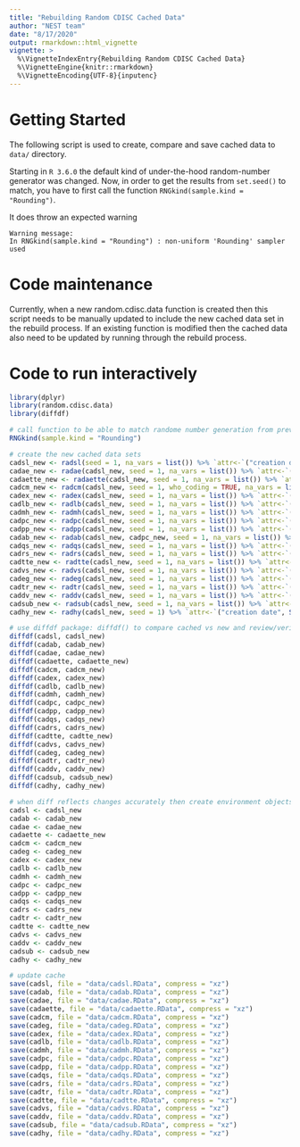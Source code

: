 ```yaml
---
title: "Rebuilding Random CDISC Cached Data"
author: "NEST team"
date: "8/17/2020"
output: rmarkdown::html_vignette
vignette: >
  %\VignetteIndexEntry{Rebuilding Random CDISC Cached Data}
  %\VignetteEngine{knitr::rmarkdown}
  %\VignetteEncoding{UTF-8}{inputenc}
---
```


# Getting Started

The following script is used to create, compare and save cached data to `data/` directory.

Starting in `R 3.6.0` the default kind of under-the-hood random-number generator was changed.
Now, in order to get the results from `set.seed()` to match, you have to first call the
function `RNGkind(sample.kind = "Rounding")`.

It does throw an expected warning

```
Warning message:
In RNGkind(sample.kind = "Rounding") : non-uniform 'Rounding' sampler used
```

# Code maintenance

Currently, when a new random.cdisc.data function is created then this script needs to be manually updated to include the new cached data set in the rebuild process. If an existing function is modified then the cached data also need to be updated by running through the rebuild process.

# Code to run interactively

```r
library(dplyr)
library(random.cdisc.data)
library(diffdf)

# call function to be able to match randome number generation from previous R versions
RNGkind(sample.kind = "Rounding")

# create the new cached data sets
cadsl_new <- radsl(seed = 1, na_vars = list()) %>% `attr<-`("creation date", Sys.Date())
cadae_new <- radae(cadsl_new, seed = 1, na_vars = list()) %>% `attr<-`("creation date", Sys.Date())
cadaette_new <- radaette(cadsl_new, seed = 1, na_vars = list()) %>% `attr<-`("creation date", Sys.Date())
cadcm_new <- radcm(cadsl_new, seed = 1, who_coding = TRUE, na_vars = list()) %>% `attr<-`("creation date", Sys.Date())
cadex_new <- radex(cadsl_new, seed = 1, na_vars = list()) %>% `attr<-`("creation date", Sys.Date())
cadlb_new <- radlb(cadsl_new, seed = 1, na_vars = list()) %>% `attr<-`("creation date", Sys.Date())
cadmh_new <- radmh(cadsl_new, seed = 1, na_vars = list()) %>% `attr<-`("creation date", Sys.Date())
cadpc_new <- radpc(cadsl_new, seed = 1, na_vars = list()) %>% `attr<-`("creation date", Sys.Date())
cadpp_new <- radpp(cadsl_new, seed = 1, na_vars = list()) %>% `attr<-`("creation date", Sys.Date())
cadab_new <- radab(cadsl_new, cadpc_new, seed = 1, na_vars = list()) %>% `attr<-`("creation date", Sys.Date())
cadqs_new <- radqs(cadsl_new, seed = 1, na_vars = list()) %>% `attr<-`("creation date", Sys.Date())
cadrs_new <- radrs(cadsl_new, seed = 1, na_vars = list()) %>% `attr<-`("creation date", Sys.Date())
cadtte_new <- radtte(cadsl_new, seed = 1, na_vars = list()) %>% `attr<-`("creation date", Sys.Date())
cadvs_new <- radvs(cadsl_new, seed = 1, na_vars = list()) %>% `attr<-`("creation date", Sys.Date())
cadeg_new <- radeg(cadsl_new, seed = 1, na_vars = list()) %>% `attr<-`("creation date", Sys.Date())
cadtr_new <- radtr(cadsl_new, seed = 1, na_vars = list()) %>% `attr<-`("creation date", Sys.Date())
caddv_new <- raddv(cadsl_new, seed = 1, na_vars = list()) %>% `attr<-`("creation date", Sys.Date())
cadsub_new <- radsub(cadsl_new, seed = 1, na_vars = list()) %>% `attr<-`("creation date", Sys.Date())
cadhy_new <- radhy(cadsl_new, seed = 1) %>% `attr<-`("creation date", Sys.Date())

# use diffdf package: diffdf() to compare cached vs new and review/verify differences
diffdf(cadsl, cadsl_new)
diffdf(cadab, cadab_new)
diffdf(cadae, cadae_new)
diffdf(cadaette, cadaette_new)
diffdf(cadcm, cadcm_new)
diffdf(cadex, cadex_new)
diffdf(cadlb, cadlb_new)
diffdf(cadmh, cadmh_new)
diffdf(cadpc, cadpc_new)
diffdf(cadpp, cadpp_new)
diffdf(cadqs, cadqs_new)
diffdf(cadrs, cadrs_new)
diffdf(cadtte, cadtte_new)
diffdf(cadvs, cadvs_new)
diffdf(cadeg, cadeg_new)
diffdf(cadtr, cadtr_new)
diffdf(caddv, caddv_new)
diffdf(cadsub, cadsub_new)
diffdf(cadhy, cadhy_new)

# when diff reflects changes accurately then create environment objects to save out to cache
cadsl <- cadsl_new
cadab <- cadab_new
cadae <- cadae_new
cadaette <- cadaette_new
cadcm <- cadcm_new
cadeg <- cadeg_new
cadex <- cadex_new
cadlb <- cadlb_new
cadmh <- cadmh_new
cadpc <- cadpc_new
cadpp <- cadpp_new
cadqs <- cadqs_new
cadrs <- cadrs_new
cadtr <- cadtr_new
cadtte <- cadtte_new
cadvs <- cadvs_new
caddv <- caddv_new
cadsub <- cadsub_new
cadhy <- cadhy_new

# update cache
save(cadsl, file = "data/cadsl.RData", compress = "xz")
save(cadab, file = "data/cadab.RData", compress = "xz")
save(cadae, file = "data/cadae.RData", compress = "xz")
save(cadaette, file = "data/cadaette.RData", compress = "xz")
save(cadcm, file = "data/cadcm.RData", compress = "xz")
save(cadeg, file = "data/cadeg.RData", compress = "xz")
save(cadex, file = "data/cadex.RData", compress = "xz")
save(cadlb, file = "data/cadlb.RData", compress = "xz")
save(cadmh, file = "data/cadmh.RData", compress = "xz")
save(cadpc, file = "data/cadpc.RData", compress = "xz")
save(cadpp, file = "data/cadpp.RData", compress = "xz")
save(cadqs, file = "data/cadqs.RData", compress = "xz")
save(cadrs, file = "data/cadrs.RData", compress = "xz")
save(cadtr, file = "data/cadtr.RData", compress = "xz")
save(cadtte, file = "data/cadtte.RData", compress = "xz")
save(cadvs, file = "data/cadvs.RData", compress = "xz")
save(caddv, file = "data/caddv.RData", compress = "xz")
save(cadsub, file = "data/cadsub.RData", compress = "xz")
save(cadhy, file = "data/cadhy.RData", compress = "xz")
```
